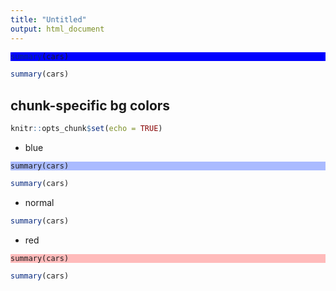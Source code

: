 ```yaml
---
title: "Untitled"
output: html_document
---
```


<style>
div.blue pre { background-color:lightblue; }
div.blue pre.r { background-color:blue; }
</style>

<div class = "blue">
```r
summary(cars)
```
</div>

```r
summary(cars)
```


<style>
pre.bluecars {
    background-color: #aabbff !important;
}
pre.redcars {
    background-color: #ffbbbb !important;
}
</style>

## chunk-specific bg colors

```r
knitr::opts_chunk$set(echo = TRUE)
```

- blue

```bluecars
summary(cars)
```

```r
summary(cars)
```

- normal

```r
summary(cars)
```

- red

```redcars
summary(cars)
```

```r
summary(cars)
```